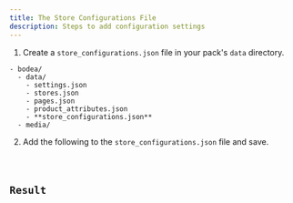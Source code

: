```yaml
---
title: The Store Configurations File
description: Steps to add configuration settings
---
```



<Steps>

1. Create a `store_configurations.json` file in your pack's `data` directory.

</Steps>

<FileTree>

    - bodea/
      - data/
        - settings.json
        - stores.json
        - pages.json
        - product_attributes.json
        - **store_configurations.json**
      - media/

</FileTree>

<Steps>

2. Add the following to the `store_configurations.json` file and save.

</Steps>

<Code code={storeConfigurationsJsonCode} lang="json" title="store_configurations.json" />

## Result

